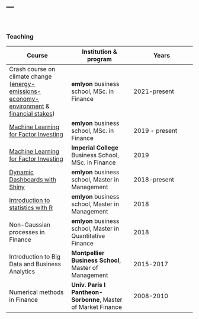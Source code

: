 ---
---
<br/>  

### Teaching



Course | Institution & program | Years 
--- | --- | ---   
Crash course on climate change ([energy-emissions-economy-environment](https://colab.research.google.com/github/shokru/carbon_emissions/blob/main/E4_master.ipynb) & [financial stakes](https://colab.research.google.com/github/shokru/carbon_emissions/blob/main/carbon_finance_master.ipynb)) | **emlyon** business school, MSc. in Finance | 2021-present   
[Machine Learning for Factor Investing](ml_factor.html) |  **emlyon** business school, MSc. in Finance | 2019 - present    
[Machine Learning for Factor Investing](ml_factor.html) |  **Imperial College** Business School, MSc. in Finance | 2019      
[Dynamic Dashboards with Shiny](shiny.html) |**emlyon** business school, Master in Management | 2018-present  
[Introduction to statistics with R](rstats.html) | **emlyon** business school, Master in Management | 2018   
Non-Gaussian processes in Finance | **emlyon** business school, Master in Quantitative Finance | 2018     
Introduction to Big Data and Business Analytics  | **Montpellier Business School**, Master of Management | 2015-2017   
Numerical methods in Finance |**Univ. Paris I Pantheon-Sorbonne**, Master of Market Finance | 2008-2010   